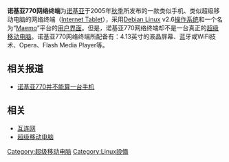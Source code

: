 {{NoteTA
|G1=IT
}}

'''诺基亚770网络终端'''为[[诺基亚|诺基亚]]于2005年[[秋季|秋季]]所发布的一款类似手机、类似超级移动电脑的网络终端（[[Internet_Tablet|Internet Tablet]]），采用[[Debian_Linux|Debian Linux]] v2.6[[操作系统|操作系统]]和一个名为“[[Maemo|Maemo]]”平台的[[用户界面|用户界面]]。但是，诺基亚770网络终端却不是一台真正的[[超级移动电脑|超级移动电脑]]。诺基亚770网络终端所配备有：4.13英寸的液晶屏幕、蓝牙或WiFi技术、Opera、Flash Media Player等。
== 相关报道 ==
*{{zh-cn}}[https://web.archive.org/web/20070126033839/http://news.xinhuanet.com/mobile/2005-05/30/content_3018980.htm 诺基亚770并不能算一台手机]
== 相关 ==
*[[互连网|互连网]]
*[[超级移动电脑|超级移动电脑]]

{{Nokia phones}}

[[Category:超级移动电脑|Category:超级移动电脑]]
[[Category:Linux設備|Category:Linux設備]]